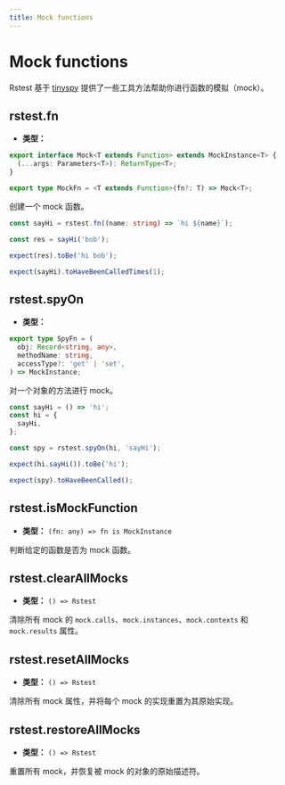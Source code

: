 ```yaml
---
title: Mock functions
---
```


# Mock functions

Rstest 基于 [tinyspy](https://github.com/tinylibs/tinyspy) 提供了一些工具方法帮助你进行函数的模拟（mock）。

## rstest.fn

- **类型：**

```ts
export interface Mock<T extends Function> extends MockInstance<T> {
  (...args: Parameters<T>): ReturnType<T>;
}

export type MockFn = <T extends Function>(fn?: T) => Mock<T>;
```

创建一个 mock 函数。

```ts
const sayHi = rstest.fn((name: string) => `hi ${name}`);

const res = sayHi('bob');

expect(res).toBe('hi bob');

expect(sayHi).toHaveBeenCalledTimes(1);
```

## rstest.spyOn

- **类型：**

```ts
export type SpyFn = (
  obj: Record<string, any>,
  methodName: string,
  accessType?: 'get' | 'set',
) => MockInstance;
```

对一个对象的方法进行 mock。

```ts
const sayHi = () => 'hi';
const hi = {
  sayHi,
};

const spy = rstest.spyOn(hi, 'sayHi');

expect(hi.sayHi()).toBe('hi');

expect(spy).toHaveBeenCalled();
```

## rstest.isMockFunction

- **类型：** `(fn: any) => fn is MockInstance`

判断给定的函数是否为 mock 函数。

## rstest.clearAllMocks

- **类型：** `() => Rstest`

清除所有 mock 的 `mock.calls`、`mock.instances`、`mock.contexts` 和 `mock.results` 属性。

## rstest.resetAllMocks

- **类型：** `() => Rstest`

清除所有 mock 属性，并将每个 mock 的实现重置为其原始实现。

## rstest.restoreAllMocks

- **类型：** `() => Rstest`

重置所有 mock，并恢复被 mock 的对象的原始描述符。
